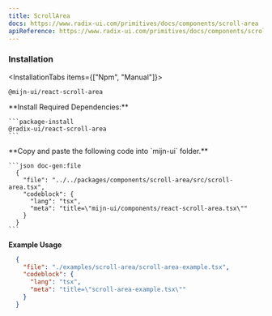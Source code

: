 ```yaml
---
title: ScrollArea
docs: https://www.radix-ui.com/primitives/docs/components/scroll-area
apiReference: https://www.radix-ui.com/primitives/docs/components/scroll-area#api-reference
---
```



<ComponentPreview>
  <ScrollAreaExample />
</ComponentPreview>

### Installation

<InstallationTabs items={["Npm", "Manual"]}>
  <InstallationTabsContent value="Npm">
  ```package-install
  @mijn-ui/react-scroll-area
  ```
  </InstallationTabsContent>
  
  <InstallationTabsContent value="Manual">
  <Steps>
  <Step>
    **Install Required Dependencies:**
  
    ```package-install
    @radix-ui/react-scroll-area
    ```
  </Step>

  <Step>
    **Copy and paste the following code into  `mijn-ui` folder.**

    ```json doc-gen:file
      {
        "file": "../../packages/components/scroll-area/src/scroll-area.tsx",
        "codeblock": {
          "lang": "tsx",
          "meta": "title=\"mijn-ui/components/react-scroll-area.tsx\""
        }
      }
    ```
  </Step>
</Steps>
</InstallationTabsContent>
</InstallationTabs>

**Example Usage**

```json doc-gen:file
  {
    "file": "./examples/scroll-area/scroll-area-example.tsx",
    "codeblock": {
      "lang": "tsx",
      "meta": "title=\"scroll-area-example.tsx\""
    }
  }
```
